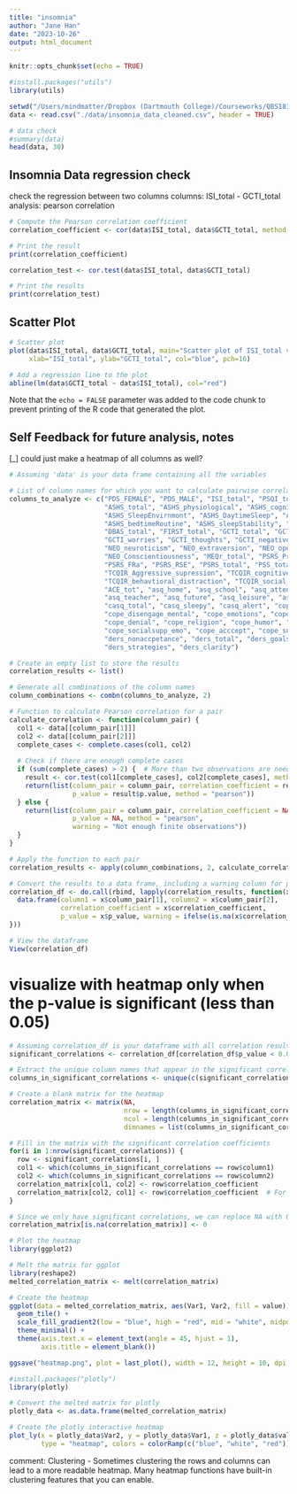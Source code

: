 ```yaml
---
title: "insomnia"
author: "Jane Han"
date: "2023-10-26"
output: html_document
---
```


```r
knitr::opts_chunk$set(echo = TRUE)
```




```r
#install.packages("utils")
library(utils)

setwd("/Users/mindmatter/Dropbox (Dartmouth College)/Courseworks/QBS181/Project_Insomnia")
data <- read.csv("./data/insomnia_data_cleaned.csv", header = TRUE)

# data check 
#summary(data)
head(data, 30)
```

## Insomnia Data regression check 
check the regression between two columns 
columns: ISI_total - GCTI_total
analysis: pearson correlation 
```r
# Compute the Pearson correlation coefficient
correlation_coefficient <- cor(data$ISI_total, data$GCTI_total, method = "pearson")

# Print the result
print(correlation_coefficient)

correlation_test <- cor.test(data$ISI_total, data$GCTI_total)

# Print the results
print(correlation_test)
```

## Scatter Plot

```r
# Scatter plot
plot(data$ISI_total, data$GCTI_total, main="Scatter plot of ISI_total vs GCTI_total",
     xlab="ISI_total", ylab="GCTI_total", col="blue", pch=16)

# Add a regression line to the plot
abline(lm(data$GCTI_total ~ data$ISI_total), col="red")
```


Note that the `echo = FALSE` parameter was added to the code chunk to prevent printing of the R code that generated the plot.

## Self Feedback for future analysis, notes
[_] could just make a heatmap of all columns as well?

```r
# Assuming 'data' is your data frame containing all the variables

# List of column names for which you want to calculate pairwise correlations
columns_to_analyze <- c("PDS_FEMALE", "PDS_MALE", "ISI_total", "PSQI_total", "BDI_total",
                        "ASHS_total", "ASHS_physiological", "ASHS_cognitive", "ASHS_emotional", 
                        "ASHS_SleepEnvirnmont", "ASHS_DaytimeSleep", "ASHS_substances", 
                        "ASHS_bedtimeRoutine", "ASHS_sleepStability", "ASHS_BedroomSharing", 
                        "DBAS_total", "FIRST_total", "GCTI_total", "GCTI_anxiety", "GCTI_reflection",
                        "GCTI_worries", "GCTI_thoughts", "GCTI_negativeAffect", "STAI_Y_total", 
                        "NEO_neuroticism", "NEO_extraversion", "NEO_openness", "NEO_agreeableness", 
                        "NEO_Conscientiousness", "MEQr_total", "PSRS_PrR", "PSRS_RWO", "PSRS_RSC", 
                        "PSRS_FRa", "PSRS_RSE", "PSRS_total", "PSS_total", "TCQI_R_Total", 
                        "TCQIR_Aggressive_supression", "TCQIR_cognitive_distraction", "TCQIR_reappraisal", 
                        "TCQIR_behavtioral_distraction", "TCQIR_social_avoidance", "TCQIR_worry", 
                        "ACE_tot", "asq_home", "asq_school", "asq_attendance", "asq_romantic", "asq_peer",
                        "asq_teacher", "asq_future", "asq_leisure", "asq_finance", "asq_responsibility",
                        "casq_total", "casq_sleepy", "casq_alert", "cope_disengage_su", "cope_growth",
                        "cope_disengage_mental", "cope_emotions", "cope_socialsupp_instr", "cope_active",
                        "cope_denial", "cope_religion", "cope_humor", "cope_disengage_emo", "cope_restraint",
                        "cope_socialsupp_emo", "cope_acccept", "cope_suppression", "cope_planning",
                        "ders_nonaccpetance", "ders_total", "ders_goals", "ders_impulse", "ders_awareness",
                        "ders_strategies", "ders_clarity")

# Create an empty list to store the results
correlation_results <- list()

# Generate all combinations of the column names
column_combinations <- combn(columns_to_analyze, 2)

# Function to calculate Pearson correlation for a pair
calculate_correlation <- function(column_pair) {
  col1 <- data[[column_pair[1]]]
  col2 <- data[[column_pair[2]]]
  complete_cases <- complete.cases(col1, col2)
  
  # Check if there are enough complete cases
  if (sum(complete_cases) > 2) {  # More than two observations are needed to calculate correlation
    result <- cor.test(col1[complete_cases], col2[complete_cases], method = "pearson")
    return(list(column_pair = column_pair, correlation_coefficient = result$estimate, 
                p_value = result$p.value, method = "pearson"))
  } else {
    return(list(column_pair = column_pair, correlation_coefficient = NA, 
                p_value = NA, method = "pearson", 
                warning = "Not enough finite observations"))
  }
}

# Apply the function to each pair
correlation_results <- apply(column_combinations, 2, calculate_correlation)

# Convert the results to a data frame, including a warning column for pairs with insufficient data
correlation_df <- do.call(rbind, lapply(correlation_results, function(x) {
  data.frame(column1 = x$column_pair[1], column2 = x$column_pair[2],
             correlation_coefficient = x$correlation_coefficient,
             p_value = x$p_value, warning = ifelse(is.na(x$correlation_coefficient), x$warning, ""))
}))

# View the dataframe
View(correlation_df)

```


# visualize with heatmap only when the p-value is significant (less than 0.05)

```r
# Assuming correlation_df is your dataframe with all correlation results
significant_correlations <- correlation_df[correlation_df$p_value < 0.05, ]

# Extract the unique column names that appear in the significant correlations
columns_in_significant_correlations <- unique(c(significant_correlations$column1, significant_correlations$column2))

# Create a blank matrix for the heatmap
correlation_matrix <- matrix(NA, 
                             nrow = length(columns_in_significant_correlations), 
                             ncol = length(columns_in_significant_correlations),
                             dimnames = list(columns_in_significant_correlations, columns_in_significant_correlations))

# Fill in the matrix with the significant correlation coefficients
for(i in 1:nrow(significant_correlations)) {
  row <- significant_correlations[i, ]
  col1 <- which(columns_in_significant_correlations == row$column1)
  col2 <- which(columns_in_significant_correlations == row$column2)
  correlation_matrix[col1, col2] <- row$correlation_coefficient
  correlation_matrix[col2, col1] <- row$correlation_coefficient  # For symmetry
}

# Since we only have significant correlations, we can replace NA with 0 for better visualization
correlation_matrix[is.na(correlation_matrix)] <- 0

# Plot the heatmap
library(ggplot2)

# Melt the matrix for ggplot
library(reshape2)
melted_correlation_matrix <- melt(correlation_matrix)

# Create the heatmap
ggplot(data = melted_correlation_matrix, aes(Var1, Var2, fill = value)) +
  geom_tile() +
  scale_fill_gradient2(low = "blue", high = "red", mid = "white", midpoint = 0, limit = c(-1, 1), space = "Lab", name="Pearson\nCorrelation") +
  theme_minimal() +
  theme(axis.text.x = element_text(angle = 45, hjust = 1), 
        axis.title = element_blank())

ggsave("heatmap.png", plot = last_plot(), width = 12, height = 10, dpi = 300)

```



```r
#install.packages("plotly")
library(plotly)

# Convert the melted matrix for plotly
plotly_data <- as.data.frame(melted_correlation_matrix)

# Create the plotly interactive heatmap
plot_ly(x = plotly_data$Var2, y = plotly_data$Var1, z = plotly_data$value, 
        type = "heatmap", colors = colorRamp(c("blue", "white", "red")))
```
comment: 
Clustering - Sometimes clustering the rows and columns can lead to a more readable heatmap. Many heatmap functions have built-in clustering features that you can enable.


```r

```

```r
```

```r
```

```r
```

```r
```

```r
```

```r
```


